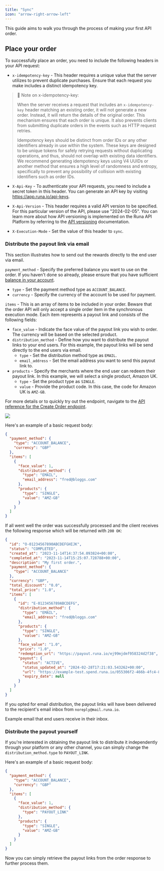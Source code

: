 ```yaml
---
title: "Sync"
icon: "arrow-right-arrow-left"
---
```


This guide aims to walk you through the process of making your first API order.

## Place your order

To successfully place an order, you need to include the following headers in your API request:

- `x-idempotency-key` - This header requires a unique value that the server utilizes to prevent duplicate purchases. Ensure that each request you make includes a distinct idempotency key.

> 📘 Note on x-idempotency-key:
>
> When the server receives a request that includes an `x-idempotency-key` header matching an existing order, it will not generate a new order. Instead, it will return the details of the original order. This mechanism ensures that each order is unique. It also prevents clients from submitting duplicate orders in the events such as HTTP request retries.
>
> Idempotency keys should be distinct from order IDs or any other identifiers already in use within the system. These keys are designed to be unique tokens for safely retrying requests without duplicating operations, and thus, should not overlap with existing data identifiers. We recommend generating idempotency keys using V4 UUIDs or another method that ensures a high level of randomness and entropy, specifically to prevent any possibility of collision with existing identifiers such as order IDs.

- `X-Api-Key` - To authenticate your API requests, you need to include a secret token in this header. You can generate an API key by visiting https://app.runa.io/api-keys.

- `X-Api-Version` - This header requires a valid API version to be specified. For this particular version of the API, please use "2024-02-05". You can learn more about how API versioning is implemented on the Runa API Platform by referring to the [API versioning](https://developer.runa.io/v2023-07-27/docs/api-versioning) documentation.

- `X-Execution-Mode` - Set the value of this header to `sync`.

### Distribute the payout link via email

This section illustrates how to send out the rewards directly to the end user via email.

`payment_method` - Specify the preferred balance you want to use on the order. If you haven't done so already, please ensure that you have sufficient [balance in your account](https://developer.runa.io/v2023-07-27/docs/getting-an-api-key#topping-up-your-account-balance).

- `type` - Set the payment method type as `ACCOUNT_BALANCE`.
- `currency` - Specify the currency of the account to be used for payment.

`items` - This is an array of items to be included in your order. Beware that the order API will only accept a single order item in the synchronous execution mode. Each item represents a payout link and consists of the following fields:

- `face_value` - Indicate the face value of the payout link you wish to order. The currency will be based on the selected product.
- `distribution_method` - Define how you want to distribute the payout links to your end users. For this example, the payout links will be send directly to the end users via email.
  - `type` - Set the distribution method type as `EMAIL`.
  - `email_address` - Set the email address you want to send this payout link to.
- `products` - Specify the merchants where the end user can redeem their payout link. In this example, we will select a single product, Amazon UK.
  - `type` - Set the product type as `SINGLE`.
  - `value` - Provide the product code. In this case, the code for Amazon UK is `AMZ-GB`.

For more details or to quickly try out the endpoint, navigate to the [API reference for the Create Order endpoint](https://developer.runa.io/reference/createorder).

![](https://files.readme.io/abc9a76-image.png)

Here's an example of a basic request body:

```json
{
  "payment_method": {
    "type": "ACCOUNT_BALANCE",
    "currency": "GBP"
  },
  "items": [
    {
      "face_value": 1,
      "distribution_method": {
        "type": "EMAIL",
        "email_address": "fred@bloggs.com"
      },
      "products": {
        "type": "SINGLE",
        "value": "AMZ-GB"
      }
    }
  ]
}
```

If all went well the order was successfully processed and the client receives the following response which will be returned with `200 OK`:

```json
{
  "id": "O-01234567890ABCDEFGHIJK",
  "status": "COMPLETED",
  "created_at": "2023-11-14T14:37:54.093824+00:00",
  "completed_at": "2023-11-14T15:25:07.728788+00:00",
  "description": "My first order.",
  "payment_method": {
    "type": "ACCOUNT_BALANCE"
  },
  "currency": "GBP",
  "total_discount": "0.0",
  "total_price": "1.0",
  "items": [
    {
      "id": "E-0123456789ABCDEFG",
      "distribution_method": {
        "type": "EMAIL",
        "email_address": "fred@bloggs.com"
      },
      "products": {
        "type": "SINGLE",
        "value": "AMZ-GB"
      },
      "face_value": "1.0",
      "price": "1.0",
      "redemption_url": "https://payout.runa.io/ej99mjdmf958324d2f38",
      "payout": {
        "status": "ACTIVE",
        "status_updated_at": "2024-02-28T17:21:03.543262+00:00",
        "url": "https://example-test.spend.runa.io/055306f2-466b-4fc4-8b59-9538eaf1be92",
        "expiry_date": null
      }
    }
  ]
}
```

If you opted for email distribution, the payout links will have been delivered to the recipient's email inbox from `noreply@mail.runa.io`.

<Card img='https://files.readme.io/a6e3c1d-image.png'>
Example email that end users receive in their inbox.
</Card>

### Distribute the payout yourself

If you're interested in obtaining the payout link to distribute it independently through your platform or any other channel, you can simply change the `distribution_method.type` to `PAYOUT_LINK`.

Here's an example of a basic request body:

```json
{
  "payment_method": {
    "type": "ACCOUNT_BALANCE",
    "currency": "GBP"
  },
  "items": [
    {
      "face_value": 1,
      "distribution_method": {
        "type": "PAYOUT_LINK"
      },
      "products": {
        "type": "SINGLE",
        "value": "AMZ-GB"
      }
    }
  ]
}
```

Now you can simply retrieve the payout links from the order response to further process them.
